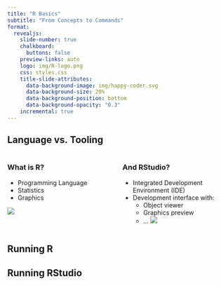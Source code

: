 ```yaml
---
title: "R Basics"
subtitle: "From Concepts to Commands"
format:
  revealjs: 
    slide-number: true
    chalkboard: 
      buttons: false
    preview-links: auto
    logo: img/R-logo.png
    css: styles.css
    title-slide-attributes:
      data-background-image: img/happy-coder.svg
      data-background-size: 20%
      data-background-position: bottom
      data-background-opacity: "0.3"
    incremental: true
---
```

## Language vs. Tooling

:::: {.columns}

::: {.column width="50%"}
### What is R?

- Programming Language
- Statistics
- Graphics

![](img/R-logo.png)


:::

::: {.column width="50%"}
### And RStudio?

- Integrated Development Environment (IDE) 
- Development interface with: 
  + Object viewer
  + Graphics preview
  + ...
![](img/rstudio_logo.png)

:::

::::

## Running R

## Running RStudio